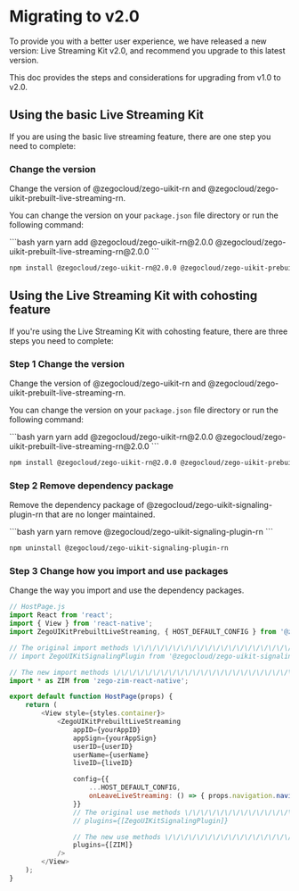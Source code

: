 # Migrating to v2.0

To provide you with a better user experience, we have released a new version: Live Streaming Kit v2.0, and recommend you upgrade to this latest version. 

This doc provides the steps and considerations for upgrading from v1.0 to v2.0.

## Using the basic Live Streaming Kit

If you are using the basic live streaming feature, there are one step you need to complete:

### Change the version

Change the version of @zegocloud/zego-uikit-rn and @zegocloud/zego-uikit-prebuilt-live-streaming-rn.

You can change the version on your `package.json` file directory or run the following command:

<CodeGroup>
```bash yarn
yarn add @zegocloud/zego-uikit-rn@2.0.0 @zegocloud/zego-uikit-prebuilt-live-streaming-rn@2.0.0
```

```bash npm
npm install @zegocloud/zego-uikit-rn@2.0.0 @zegocloud/zego-uikit-prebuilt-live-streaming-rn@2.0.0
```
</CodeGroup>

## Using the Live Streaming Kit with cohosting feature

If you're using the Live Streaming Kit with cohosting feature, there are three steps you need to complete:

### Step 1 Change the version

Change the version of @zegocloud/zego-uikit-rn and @zegocloud/zego-uikit-prebuilt-live-streaming-rn.

You can change the version on your `package.json` file directory or run the following command:

<CodeGroup>
```bash yarn
yarn add @zegocloud/zego-uikit-rn@2.0.0 @zegocloud/zego-uikit-prebuilt-live-streaming-rn@2.0.0
```

```bash npm
npm install @zegocloud/zego-uikit-rn@2.0.0 @zegocloud/zego-uikit-prebuilt-live-streaming-rn@2.0.0
```
</CodeGroup>


### Step 2 Remove dependency package

Remove the dependency package of @zegocloud/zego-uikit-signaling-plugin-rn that are no longer maintained.

<CodeGroup>
```bash yarn
yarn remove @zegocloud/zego-uikit-signaling-plugin-rn
```

```bash npm
npm uninstall @zegocloud/zego-uikit-signaling-plugin-rn
```
</CodeGroup>


### Step 3 Change how you import and use packages

Change the way you import and use the dependency packages.

```js
// HostPage.js
import React from 'react';
import { View } from 'react-native';
import ZegoUIKitPrebuiltLiveStreaming, { HOST_DEFAULT_CONFIG } from '@zegocloud/zego-uikit-prebuilt-live-streaming-rn';

// The original import methods \/\/\/\/\/\/\/\/\/\/\/\/\/\/\/\/\/\/\/\/\/\/\/\/\/\/\/\/\/\/\/
// import ZegoUIKitSignalingPlugin from '@zegocloud/zego-uikit-signaling-plugin-rn';

// The new import methods \/\/\/\/\/\/\/\/\/\/\/\/\/\/\/\/\/\/\/\/\/\/\/\/\/\/\/\/\/\/\/
import * as ZIM from 'zego-zim-react-native';

export default function HostPage(props) {
    return (
        <View style={styles.container}>
            <ZegoUIKitPrebuiltLiveStreaming
                appID={yourAppID}
                appSign={yourAppSign}
                userID={userID}
                userName={userName}
                liveID={liveID}

                config={{
                    ...HOST_DEFAULT_CONFIG,
                    onLeaveLiveStreaming: () => { props.navigation.navigate('HomePage') }
                }}
                // The original use methods \/\/\/\/\/\/\/\/\/\/\/\/\/\/\/\/\/\/\/\/\/\/\/\/\/\/\/\/\/\/\/
                // plugins={[ZegoUIKitSignalingPlugin]}

                // The new use methods \/\/\/\/\/\/\/\/\/\/\/\/\/\/\/\/\/\/\/\/\/\/\/\/\/\/\/\/\/\/\/
                plugins={[ZIM]}
            />
        </View>
    );
}
```
